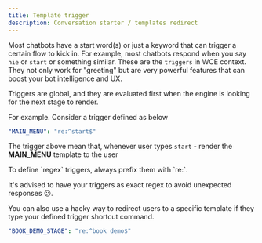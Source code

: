 ```yaml
---
title: Template trigger
description: Conversation starter / templates redirect
---
```


Most chatbots have a start word(s) or just a keyword that can trigger a certain flow to kick in. 
For example, most chatbots respond when you say `hie` or `start` or something similar. These are the
`triggers` in WCE context. They not only work for "greeting" but are very powerful features that can boost your bot intelligence and UX.

Triggers are global, and they are evaluated first when the engine is looking for the next stage to render.

For example. Consider a trigger defined as below
```yaml
"MAIN_MENU": "re:^start$"
```

The trigger above mean that, whenever user types `start` -  render the **MAIN_MENU** template to the user

<Info>
    To define `regex` triggers, always prefix them with `re:`.
</Info>

It's advised to have your triggers as exact regex to avoid unexpected responses 😕.

You can also use a hacky way to redirect users to a specific template if they type your defined trigger shortcut command.
```yaml
"BOOK_DEMO_STAGE": "re:^book demo$"
```

